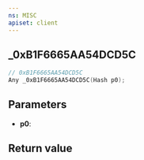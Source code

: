 ```yaml
---
ns: MISC
apiset: client
---
```

## _0xB1F6665AA54DCD5C

```c
// 0xB1F6665AA54DCD5C
Any _0xB1F6665AA54DCD5C(Hash p0);
```


## Parameters
* **p0**:

## Return value